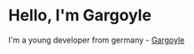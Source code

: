 # Hello, I'm Gargoyle

I'm a young developer from germany - [Gargoyle](https://www.twitch.tv/gargoyleetv)
